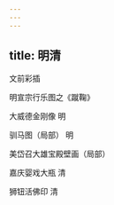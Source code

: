 ```yaml
---
---
---
```

title: 明清
---







文前彩插




明宣宗行乐图之《蹴鞠》





大威德金刚像 明





驯马图（局部） 明





美岱召大雄宝殿壁画（局部）





嘉庆婴戏大瓶 清





狮钮活佛印 清